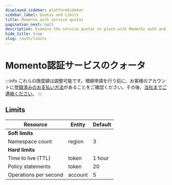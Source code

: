```yaml
---
displayed_sidebar: platformSidebar
sidebar_label: Quotas and Limits
title: Momento auth service quotas
pagination_next: null
description: Examine the service quotas in place with Momento auth and discover the default and tunable values for your workload based on your support plan.
hide_title: true
slug: /auth/limits
---
```

# Momento認証サービスのクォータ

:::info
これらの限度額は調整可能です。増額申請を行う前に、お客様のアカウントに[登録済みのお支払い方法](https://console.gomomento.com/account/payment)があることをご確認ください。その後、[当社までご連絡ください](https://www.gomomento.com/contact-us)。
:::

## Limits

<table className="customTable">
  <thead>
    <tr>
      <th>Resource</th>
      <th>Entity</th>
      <th>Default</th>
    </tr>
  </thead>
  <tbody>
    <tr className="highlightRow">
      <td colspan="5"><strong>Soft limits</strong></td>
    </tr>
    <tr>
      <td>Namespace count</td>
      <td>region</td>
      <td>3</td>
    </tr>
    <tr className="highlightRow">
      <td colspan="5"><strong>Hard limits</strong></td>
    </tr>
    <tr>
      <td>Time to live (TTL)</td>
      <td>token</td>
      <td colspan="3">1 hour</td>
    </tr>
    <tr>
      <td>Policy statements</td>
      <td>token</td>
      <td colspan="3">20</td>
    </tr>
    <tr>
      <td>Operations per second</td>
      <td>account</td>
      <td colspan="3">5</td>
    </tr>
  </tbody>
</table>
